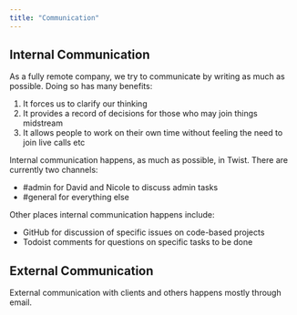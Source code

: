 ```yaml
---
title: "Communication"
---
```


## Internal Communication

As a fully remote company, we try to communicate by writing as much as possible. Doing so has many benefits:

1. It forces us to clarify our thinking
2. It provides a record of decisions for those who may join things midstream
3. It allows people to work on their own time without feeling the need to join live calls etc

Internal communication happens, as much as possible, in Twist. There are currently two channels:

- #admin for David and Nicole to discuss admin tasks
- #general for everything else

Other places internal communication happens include:

- GitHub for discussion of specific issues on code-based projects
- Todoist comments for questions on specific tasks to be done

## External Communication

External communication with clients and others happens mostly through email.